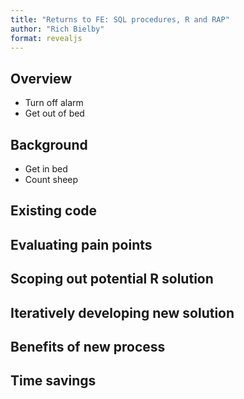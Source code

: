 ```yaml
---
title: "Returns to FE: SQL procedures, R and RAP"
author: "Rich Bielby"
format: revealjs
---
```


## Overview

- Turn off alarm
- Get out of bed

## Background

- Get in bed
- Count sheep

## Existing code

## Evaluating pain points

## Scoping out potential R solution

## Iteratively developing new solution

## Benefits of new process

## Time savings



